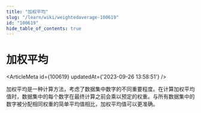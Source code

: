 ```yaml
---
title: "加权平均"
slug: "/learn/wiki/weightedaverage-100619"
id: "100619"
hide_table_of_contents: true
---
```



# 加权平均

<ArticleMeta id={100619} updatedAt={'2023-09-26 13:58:51'} />
<div className='border-solid border-b border-t-0 my-4 border-[var(--ifm-color-gray-300)]' />

加权平均是一种计算方法，考虑了数据集中数字的不同重要程度。在计算加权平均值时，数据集中的每个数字在最终计算之前会乘以预定的权重。与所有数据集中的数字被分配相同权重的简单平均值相比，加权平均值可以更准确。
